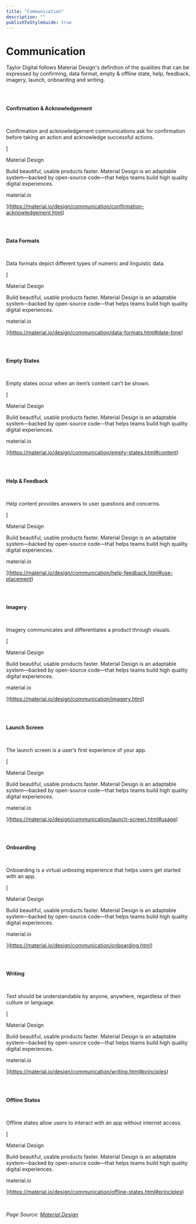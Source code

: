 ```yaml
---
title: "Communication"
description: ""
publishToStyleGuide: true
---
```


# Communication

Taylor Digital follows Material Design's definition of the qualities that can be expressed by confirming, data format, empty & offline state, help, feedback, imagery, launch, onboarding and writing.

‌

## 

**Confirmation & Acknowledgement**[](#confirmation-and-acknowledgement)

‌

Confirmation and acknowledgement communications ask for confirmation before taking an action and acknowledge successful actions.

[

Material Design

Build beautiful, usable products faster. Material Design is an adaptable system—backed by open-source code—that helps teams build high quality digital experiences.

material.io



](https://material.io/design/communication/confirmation-acknowledgement.html)

‌

## 

**Data Formats**[](#data-formats)

‌

Data formats depict different types of numeric and linguistic data.

[

Material Design

Build beautiful, usable products faster. Material Design is an adaptable system—backed by open-source code—that helps teams build high quality digital experiences.

material.io



](https://material.io/design/communication/data-formats.html#date-time)

‌

## 

**Empty States**[](#empty-states)

‌

Empty states occur when an item’s content can’t be shown.

[

Material Design

Build beautiful, usable products faster. Material Design is an adaptable system—backed by open-source code—that helps teams build high quality digital experiences.

material.io



](https://material.io/design/communication/empty-states.html#content)

‌

## 

**Help & Feedback**[](#help-and-feedback)

‌

Help content provides answers to user questions and concerns.

[

Material Design

Build beautiful, usable products faster. Material Design is an adaptable system—backed by open-source code—that helps teams build high quality digital experiences.

material.io



](https://material.io/design/communication/help-feedback.html#use-placement)

‌

## 

**Imagery**[](#imagery)

‌

Imagery communicates and differentiates a product through visuals.

[

Material Design

Build beautiful, usable products faster. Material Design is an adaptable system—backed by open-source code—that helps teams build high quality digital experiences.

material.io



](https://material.io/design/communication/imagery.html)

‌

## 

**Launch Screen**[](#launch-screen)

‌

The launch screen is a user’s first experience of your app.

[

Material Design

Build beautiful, usable products faster. Material Design is an adaptable system—backed by open-source code—that helps teams build high quality digital experiences.

material.io



](https://material.io/design/communication/launch-screen.html#usage)

‌

## 

**Onboarding**[](#onboarding)

‌

Onboarding is a virtual unboxing experience that helps users get started with an app.

[

Material Design

Build beautiful, usable products faster. Material Design is an adaptable system—backed by open-source code—that helps teams build high quality digital experiences.

material.io



](https://material.io/design/communication/onboarding.html)

‌

## 

**Writing**[](#writing)

‌

Text should be understandable by anyone, anywhere, regardless of their culture or language.

[

Material Design

Build beautiful, usable products faster. Material Design is an adaptable system—backed by open-source code—that helps teams build high quality digital experiences.

material.io



](https://material.io/design/communication/writing.html#principles)

‌

## 

**Offline States**[](#offline-states)

‌

Offline states allow users to interact with an app without internet access.

[

Material Design

Build beautiful, usable products faster. Material Design is an adaptable system—backed by open-source code—that helps teams build high quality digital experiences.

material.io



](https://material.io/design/communication/offline-states.html#principles)

‌

_Page Source:_ [_Material Design_](https://material.io/design/)_​_